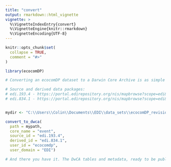 ```yaml
---
title: "convert"
output: rmarkdown::html_vignette
vignette: >
  %\VignetteIndexEntry{convert}
  %\VignetteEngine{knitr::rmarkdown}
  %\VignetteEncoding{UTF-8}
---
```


```r
knitr::opts_chunk$set(
  collapse = TRUE,
  comment = "#>"
)
```

```r
library(ecocomDP)
```

```r
# Converting an ecocomDP dataset to a Darwin Core Archive is as simple as a single function call. Currently, the L1 ecocomDP dataset must be published in a data repository. Converts edi.193.4 (ecocomDP) into edi.834.1 (DwC-A, event core).

# Source and derived data packages:
# edi.193.4 - https://portal.edirepository.org/nis/mapbrowse?scope=edi&identifier=193&revision=4
# edi.834.1 - https://portal.edirepository.org/nis/mapbrowse?scope=edi&identifier=834&revision=1


mydir <- "C:\\Users\\Colin\\Documents\\EDI\\data_sets\\ecocomDP_revision_DwCA"

convert_to_dwca(
  path = mypath, 
  core_name = "event", 
  source_id = "edi.193.4", 
  derived_id = "edi.834.1", 
  user_id = "ecocomdp",
  user_domain = "EDI")

# And there you have it. The DwCA tables and metadata, ready to be published in a repository.
```